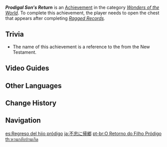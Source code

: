 {{Achievement Infobox
|id           = 81035
|order id     = 1036
|category     = Wonders of the World
|description  = Follow the path of one of the members of the long-lost investigation team to where they embarked on their journey home.
|requirements = Complete ''[[Ragged Records]].''
|primogems    = 5
|tracking     = 
|hidden       = 1
|topic        = 
|type         = Exploration
}}
'''''Prodigal Son's Return''''' is an [[Achievement]] in the category ''[[Wonders of the World]]''. To complete this achievement, the player needs to open the chest that appears after completing ''[[Ragged Records]].''

==Trivia==
*The name of this achievement is a reference to the {{w|Parable of the Prodigal Son}} from the New Testament.

==Video Guides==
{{EVT
|video1   = https://youtu.be/WPrSYlEeBTY
|caption1 = "Prodigal Son's Return" Achievement Guide
}}

==Other Languages==
{{Other Languages
|en      = Prodigal Son's Return
|zhs     = 逆子的归乡
|zhs_rm  = Nìzǐ de Guī Xiāng
|zht     = 逆子的歸鄉
|zht_rm  = Nìzǐ de Guī Xiāng
|zh_tl   = 
|ja      = 不忠に帰郷
|ja_rm   = Fuchuu ni Kikyou
|ja_tl   = Homecoming to Disloyalty
|ko      = 돌아온 탕자
|ko_tl   = The Prodigal
|es      = Regreso del hijo pródigo
|es_tl   = Return of the Prodigal Son
|fr      = Le retour du fils prodigue
|fr_tl   = The Prodigal Son's Return
|ru      = Возвращение блудного сына
|ru_tl   = The Prodigal Son's Return
|th      = หวนกลับบ้านเกิด
|th_rm   = 
|th_tl   = 
|vi      = Nghịch tử trở về
|vi_tl   = 
|de      = Rückkehr des verlorenen Sohns
|de_tl   = Return of the Lost Son
|id      = Pulangnya Anak Tak Berbakti
|id_tl   = The Return of Unfilial Child
|pt      = O Retorno do Filho Pródigo
|pt_tl   = 
|tr      = Mirasyedinin Dönüşü
|tr_tl   = The Heir's Return
|it      = Ritorno del figliol prodigo
|it_tl   = 
}}

==Change History==
{{Change History|1.2}}
<!--
==References==
{{Reflist}}
-->
==Navigation==
{{Achievement Navbox|Wonders of the World|Exploration}}

[[es:Regreso del hijo pródigo]]
[[ja:不忠に帰郷]]
[[pt-br:O Retorno do Filho Pródigo]]
[[th:หวนกลับบ้านเกิด]]